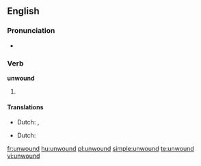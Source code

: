 ==English==

===Pronunciation===
*{{IPA|/ʌn'wɑʊnd/}}

===Verb===
'''unwound'''

# {{past tense of| to [[unwind]]}}

====Translations====
{{trans-top|past tense}}
* Dutch: {{t-|nl|wikkelde af}}, {{t-|nl|wikkelden af}}
{{trans-mid}}
{{trans-bottom}}

{{trans-top|past participle}}
* Dutch: {{t-|nl|afgewikkeld}}
{{trans-mid}}
{{trans-bottom}}

[[fr:unwound]]
[[hu:unwound]]
[[pl:unwound]]
[[simple:unwound]]
[[te:unwound]]
[[vi:unwound]]